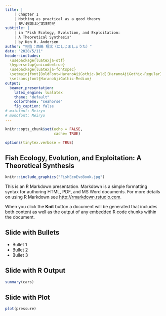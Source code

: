 ```yaml
---
title: |
    | Chapter 1 
    | Nothing as practical as a good theory 
    | 良い理論ほど実践的だ
subtitle: |
    | in "Fish Ecology, Evolution, and Exploitation: 
    | A Theoretical Synthesis"
    | by Ken H. Andersen  
author: "担当：西嶋 翔太（にしじましょうた）"
date: "2020/5/11"
header-includes:
  \usepackage{luatexja-otf}
  \hypersetup{unicode=true}
  \usepackage{luatexja-fontspec}
  \setmainjfont[BoldFont=HaranoAjiGothic-Bold]{HaranoAjiGothic-Regular}
  \setsansjfont{HaranoAjiGothic-Medium}
output: 
  beamer_presentation:
    latex_engine: lualatex
    theme: "default"
    colortheme: "seahorse"
    fig_caption: false
# mainfont: Meiryo
# monofont: Meiryo
---
```


```r
knitr::opts_chunk$set(echo = FALSE,
                      cache= TRUE)
```

```r
options(tinytex.verbose = TRUE)
```

##   Fish Ecology, Evolution, and Exploitation:  A Theoretical Synthesis

```r
knitr::include_graphics("FishEcoEvoBook.jpg")
```

This is an R Markdown presentation. Markdown is a simple formatting syntax for authoring HTML, PDF, and MS Word documents. For more details on using R Markdown see <http://rmarkdown.rstudio.com>.

When you click the **Knit** button a document will be generated that includes both content as well as the output of any embedded R code chunks within the document.

## Slide with Bullets

- Bullet 1
- Bullet 2
- Bullet 3

## Slide with R Output

```r
summary(cars)
```

## Slide with Plot

```r
plot(pressure)
```

